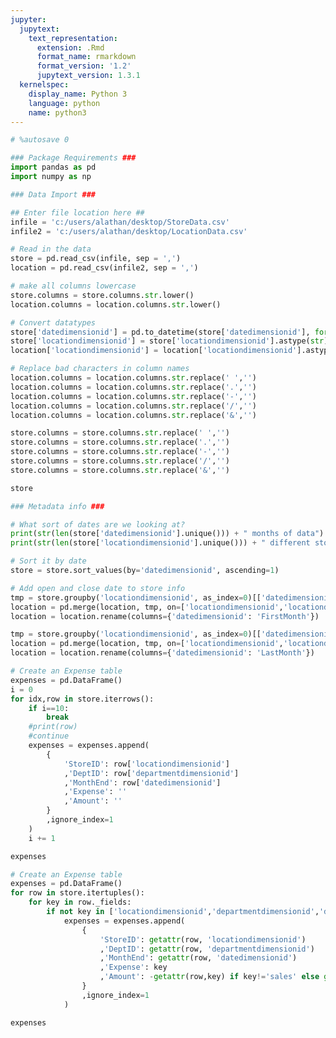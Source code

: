 ```yaml
---
jupyter:
  jupytext:
    text_representation:
      extension: .Rmd
      format_name: rmarkdown
      format_version: '1.2'
      jupytext_version: 1.3.1
  kernelspec:
    display_name: Python 3
    language: python
    name: python3
---
```


```python
# %autosave 0

### Package Requirements ###
import pandas as pd
import numpy as np
```

```python
### Data Import ###

## Enter file location here ##
infile = 'c:/users/alathan/desktop/StoreData.csv'
infile2 = 'c:/users/alathan/desktop/LocationData.csv'

# Read in the data
store = pd.read_csv(infile, sep = ',')
location = pd.read_csv(infile2, sep = ',')

# make all columns lowercase
store.columns = store.columns.str.lower()
location.columns = location.columns.str.lower()

# Convert datatypes
store['datedimensionid'] = pd.to_datetime(store['datedimensionid'], format='%Y%m')
store['locationdimensionid'] = store['locationdimensionid'].astype(str)
location['locationdimensionid'] = location['locationdimensionid'].astype(str)

# Replace bad characters in column names
location.columns = location.columns.str.replace(' ','')
location.columns = location.columns.str.replace('.','')
location.columns = location.columns.str.replace('-','')
location.columns = location.columns.str.replace('/','')
location.columns = location.columns.str.replace('&','')

store.columns = store.columns.str.replace(' ','')
store.columns = store.columns.str.replace('.','')
store.columns = store.columns.str.replace('-','')
store.columns = store.columns.str.replace('/','')
store.columns = store.columns.str.replace('&','')

store
```

```python
### Metadata info ###

# What sort of dates are we looking at?
print(str(len(store['datedimensionid'].unique())) + " months of data")
print(str(len(store['locationdimensionid'].unique())) + " different stores")

# Sort it by date
store = store.sort_values(by='datedimensionid', ascending=1)

# Add open and close date to store info
tmp = store.groupby('locationdimensionid', as_index=0)[['datedimensionid']].min()
location = pd.merge(location, tmp, on=['locationdimensionid','locationdimensionid'])
location = location.rename(columns={'datedimensionid': 'FirstMonth'})

tmp = store.groupby('locationdimensionid', as_index=0)[['datedimensionid']].max()
location = pd.merge(location, tmp, on=['locationdimensionid','locationdimensionid'])
location = location.rename(columns={'datedimensionid': 'LastMonth'})
```

```python
# Create an Expense table
expenses = pd.DataFrame()
i = 0
for idx,row in store.iterrows():
    if i==10:
        break
    #print(row)
    #continue
    expenses = expenses.append(
        {
            'StoreID': row['locationdimensionid']
            ,'DeptID': row['departmentdimensionid']
            ,'MonthEnd': row['datedimensionid']
            ,'Expense': ''
            ,'Amount': ''
        }
        ,ignore_index=1
    )
    i += 1
```

```python
expenses
```

```python
# Create an Expense table
expenses = pd.DataFrame()
for row in store.itertuples():
    for key in row._fields:
        if not key in ['locationdimensionid','departmentdimensionid','datedimensionid','Index'] and not pd.isna(getattr(row,key)):
            expenses = expenses.append(
                {
                    'StoreID': getattr(row, 'locationdimensionid')
                    ,'DeptID': getattr(row, 'departmentdimensionid')
                    ,'MonthEnd': getattr(row, 'datedimensionid')
                    ,'Expense': key
                    ,'Amount': -getattr(row,key) if key!='sales' else getattr(row,key)
                }
                ,ignore_index=1
            )

```

```python
expenses
```
